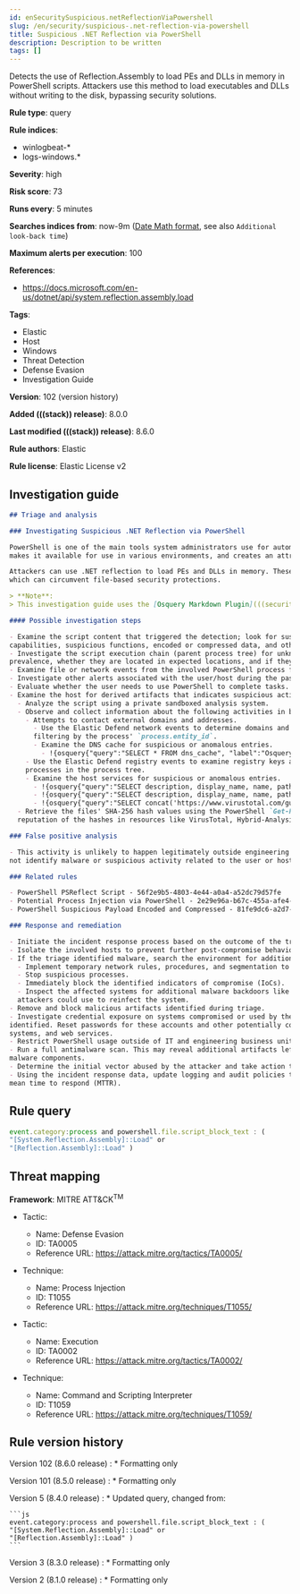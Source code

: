 ```yaml
---
id: enSecuritySuspicious.netReflectionViaPowershell
slug: /en/security/suspicious-.net-reflection-via-powershell
title: Suspicious .NET Reflection via PowerShell
description: Description to be written
tags: []
---
```


<div id="suspicious-.net-reflection-via-powershell"></div>

Detects the use of Reflection.Assembly to load PEs and DLLs in memory in PowerShell scripts. Attackers use this method to load executables and DLLs without writing to the disk, bypassing security solutions.

**Rule type**: query

**Rule indices**:

* winlogbeat-*
* logs-windows.*

**Severity**: high

**Risk score**: 73

**Runs every**: 5 minutes

**Searches indices from**: now-9m ([Date Math format](((ref))/common-options.html#date-math), see also <DocLink id="enSecurityRulesUiCreate" section="set-the-rules-schedule">`Additional look-back time`</DocLink>)

**Maximum alerts per execution**: 100

**References**:

* https://docs.microsoft.com/en-us/dotnet/api/system.reflection.assembly.load

**Tags**:

* Elastic
* Host
* Windows
* Threat Detection
* Defense Evasion
* Investigation Guide

**Version**: 102 (<DocLink id="enSecuritySuspicious.netReflectionViaPowershell" section="rule-version-history">version history</DocLink>)

**Added (((stack)) release)**: 8.0.0

**Last modified (((stack)) release)**: 8.6.0

**Rule authors**: Elastic

**Rule license**: Elastic License v2

## Investigation guide

```markdown
## Triage and analysis

### Investigating Suspicious .NET Reflection via PowerShell

PowerShell is one of the main tools system administrators use for automation, report routines, and other tasks. This
makes it available for use in various environments, and creates an attractive way for attackers to execute code.

Attackers can use .NET reflection to load PEs and DLLs in memory. These payloads are commonly embedded in the script,
which can circumvent file-based security protections.

> **Note**:
> This investigation guide uses the [Osquery Markdown Plugin](((security-guide))/invest-guide-run-osquery.html) introduced in Elastic stack version 8.5.0. Older Elastic stacks versions will see unrendered markdown in this guide.

#### Possible investigation steps

- Examine the script content that triggered the detection; look for suspicious DLL imports, collection or exfiltration
capabilities, suspicious functions, encoded or compressed data, and other potentially malicious characteristics.
- Investigate the script execution chain (parent process tree) for unknown processes. Examine their executable files for
prevalence, whether they are located in expected locations, and if they are signed with valid digital signatures.
- Examine file or network events from the involved PowerShell process for suspicious behavior.
- Investigate other alerts associated with the user/host during the past 48 hours.
- Evaluate whether the user needs to use PowerShell to complete tasks.
- Examine the host for derived artifacts that indicates suspicious activities:
  - Analyze the script using a private sandboxed analysis system.
  - Observe and collect information about the following activities in both the sandbox and the alert subject host:
    - Attempts to contact external domains and addresses.
      - Use the Elastic Defend network events to determine domains and addresses contacted by the subject process by
      filtering by the process' `process.entity_id`.
      - Examine the DNS cache for suspicious or anomalous entries.
        - !{osquery{"query":"SELECT * FROM dns_cache", "label":"Osquery - Retrieve DNS Cache"}}
    - Use the Elastic Defend registry events to examine registry keys accessed, modified, or created by the related
    processes in the process tree.
    - Examine the host services for suspicious or anomalous entries.
      - !{osquery{"query":"SELECT description, display_name, name, path, pid, service_type, start_type, status, user_account FROM services","label":"Osquery - Retrieve All Services"}}
      - !{osquery{"query":"SELECT description, display_name, name, path, pid, service_type, start_type, status, user_account FROM services WHERE NOT (user_account LIKE "%LocalSystem" OR user_account LIKE "%LocalService" OR user_account LIKE "%NetworkService" OR user_account == null)","label":"Osquery - Retrieve Services Running on User Accounts"}}
      - !{osquery{"query":"SELECT concat('https://www.virustotal.com/gui/file/', sha1) AS VtLink, name, description, start_type, status, pid, services.path FROM services JOIN authenticode ON services.path = authenticode.path OR services.module_path = authenticode.path JOIN hash ON services.path = hash.path WHERE authenticode.result != "trusted"","label":"Osquery - Retrieve Service Unsigned Executables with Virustotal Link"}}
  - Retrieve the files' SHA-256 hash values using the PowerShell `Get-FileHash` cmdlet and search for the existence and
  reputation of the hashes in resources like VirusTotal, Hybrid-Analysis, CISCO Talos, Any.run, etc.

### False positive analysis

- This activity is unlikely to happen legitimately outside engineering or IT business units. As long as the analyst did
not identify malware or suspicious activity related to the user or host, this alert can be dismissed.

### Related rules

- PowerShell PSReflect Script - 56f2e9b5-4803-4e44-a0a4-a52dc79d57fe
- Potential Process Injection via PowerShell - 2e29e96a-b67c-455a-afe4-de6183431d0d
- PowerShell Suspicious Payload Encoded and Compressed - 81fe9dc6-a2d7-4192-a2d8-eed98afc766a

### Response and remediation

- Initiate the incident response process based on the outcome of the triage.
- Isolate the involved hosts to prevent further post-compromise behavior.
- If the triage identified malware, search the environment for additional compromised hosts.
  - Implement temporary network rules, procedures, and segmentation to contain the malware.
  - Stop suspicious processes.
  - Immediately block the identified indicators of compromise (IoCs).
  - Inspect the affected systems for additional malware backdoors like reverse shells, reverse proxies, or droppers that
  attackers could use to reinfect the system.
- Remove and block malicious artifacts identified during triage.
- Investigate credential exposure on systems compromised or used by the attacker to ensure all compromised accounts are
identified. Reset passwords for these accounts and other potentially compromised credentials, such as email, business
systems, and web services.
- Restrict PowerShell usage outside of IT and engineering business units using GPOs, AppLocker, Intune, or similar software.
- Run a full antimalware scan. This may reveal additional artifacts left in the system, persistence mechanisms, and
malware components.
- Determine the initial vector abused by the attacker and take action to prevent reinfection through the same vector.
- Using the incident response data, update logging and audit policies to improve the mean time to detect (MTTD) and the
mean time to respond (MTTR).
```

## Rule query

```js
event.category:process and powershell.file.script_block_text : (
"[System.Reflection.Assembly]::Load" or
"[Reflection.Assembly]::Load" )
```

## Threat mapping

**Framework**: MITRE ATT&CK<sup>TM</sup>

* Tactic:
    * Name: Defense Evasion
    * ID: TA0005
    * Reference URL: https://attack.mitre.org/tactics/TA0005/
* Technique:
    * Name: Process Injection
    * ID: T1055
    * Reference URL: https://attack.mitre.org/techniques/T1055/

* Tactic:
    * Name: Execution
    * ID: TA0002
    * Reference URL: https://attack.mitre.org/tactics/TA0002/
* Technique:
    * Name: Command and Scripting Interpreter
    * ID: T1059
    * Reference URL: https://attack.mitre.org/techniques/T1059/

<div id="suspicious-.net-reflection-via-powershell-history"></div>

## Rule version history

Version 102 (8.6.0 release) 
    : * Formatting only

Version 101 (8.5.0 release) 
    : * Formatting only

Version 5 (8.4.0 release) 
    : * Updated query, changed from:

    ```js
    event.category:process and powershell.file.script_block_text : (
    "[System.Reflection.Assembly]::Load" or
    "[Reflection.Assembly]::Load" )
    ```

Version 3 (8.3.0 release) 
    : * Formatting only

Version 2 (8.1.0 release) 
    : * Formatting only

